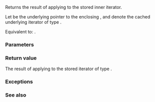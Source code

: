 {{title|iter_move{{small|(ranges::chunk_view::''inner-iterator'')}}}}
{{cpp/ranges/chunk_view/navbar}}

{{ddcl|since=c++23|
friend constexpr auto iter_move( const /*inner-iterator*/&amp; i ) noexcept(/* see below */)
}}

Returns the result of applying {{lc|ranges::iter_move}} to the stored inner iterator.

Let {{rlpi|/#Data members|parent_}} be the underlying pointer to the enclosing {{tt|chunk_view}}, and {{c|*i.parent_-&gt;current_}} denote the cached underlying iterator of type {{c|ranges::iterator_t&lt;V&gt;}}.

Equivalent to: {{c|return ranges::iter_move(*i.parent_-&gt;current_);}}.

{{cpp/hidden friend|{{tt|chunk_view::''inner-iterator''}}}}

===Parameters===
{{par begin}}
{{par|i|iterator}}
{{par end}}

===Return value===
The result of applying {{c|ranges::iter_move}} to the stored iterator of type {{c|ranges::iterator_t&lt;V&gt;}}.

===Exceptions===
{{noexcept|noexcept(ranges::iter_move(*i.parent_-&gt;current_))}}

===See also===
{{dsc begin}}
{{dsc inc|cpp/iterator/ranges/dsc iter_move}}
{{dsc end}}

{{langlinks|de|es|ja|ru|zh}}